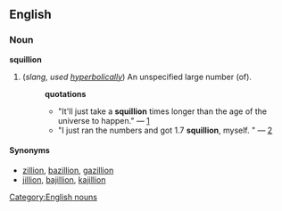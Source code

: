 ==English==
===Noun===
[[Category:English nouns]]
'''squillion'''

#(''slang, used [[hyperbolically]]'') An unspecified large number (of).
#:'''quotations'''
#:*"It'll just take a '''squillion''' times longer than the age of the universe to happen." &mdash; [http://groups-beta.google.com/group/talk.origins/msg/5badfa4e62401959]
#:*"I just ran the numbers and got 1.7 '''squillion''', myself. " &mdash; [http://groups-beta.google.com/group/talk.origins/msg/a79427654911dcfa]
 
====Synonyms====
*[[zillion]], [[bazillion]], [[gazillion]]
*[[jillion]], [[bajillion]], [[kajillion]]